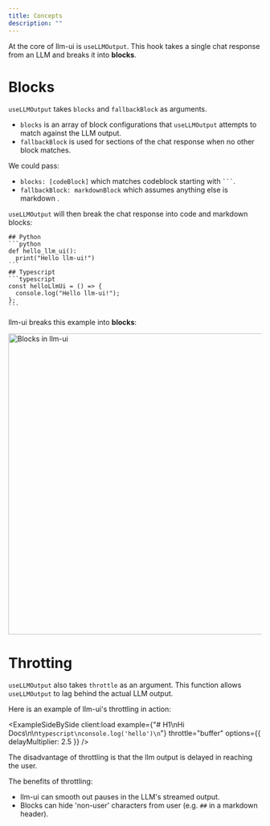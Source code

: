 ```yaml
---
title: Concepts
description: ""
---
```




At the core of llm-ui is `useLLMOutput`. This hook takes a single chat response from an LLM and breaks it into **blocks**.

# Blocks

`useLLMOutput` takes `blocks` and `fallbackBlock` as arguments.

- `blocks` is an array of block configurations that `useLLMOutput` attempts to match against the LLM output.
- `fallbackBlock` is used for sections of the chat response when no other block matches.

We could pass:

- `blocks: [codeBlock]` which matches codeblock starting with <code>```</code>.
- `fallbackBlock: markdownBlock` which assumes anything else is markdown .

`useLLMOutput` will then break the chat response into code and markdown blocks:

````
## Python
```python
def hello_llm_ui():
  print("Hello llm-ui!")
```
## Typescript
```typescript
const helloLlmUi = () => {
  console.log("Hello llm-ui!");
};
```
````

llm-ui breaks this example into **blocks**:

<Image width="600" src={blocks} alt="Blocks in llm-ui" />

# Throtting

`useLLMOutput` also takes `throttle` as an argument. This function allows `useLLMOutput` to lag behind the actual LLM output.

Here is an example of llm-ui's throttling in action:

<ExampleSideBySide
  client:load
  example={"# H1\nHi Docs\n\n```typescript\nconsole.log('hello')\n```"}
  throttle="buffer"
  options={{ delayMultiplier: 2.5 }}
/>

The disadvantage of throttling is that the llm output is delayed in reaching the user.

The benefits of throttling:

- llm-ui can smooth out pauses in the LLM's streamed output.
- Blocks can hide 'non-user' characters from user (e.g. `##` in a markdown header).
